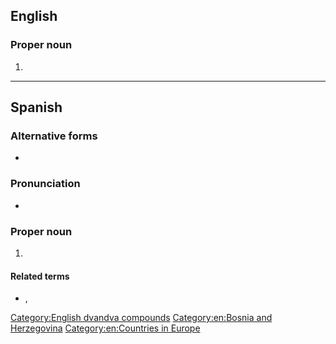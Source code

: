 {{also|Bósnia-Herzegóvina|Bosnia Hèrzègovina}}
==English==

===Proper noun===
{{en-proper noun}}

# {{alternative form of|en|Bosnia and Herzegovina}}

[[Category:English dvandva compounds]]
[[Category:en:Bosnia and Herzegovina]]
[[Category:en:Countries in Europe]]

----

==Spanish==
{{wikipedia|lang=es}}

===Alternative forms===
* {{alter|es|Bosnia y Herzegovina}}

===Pronunciation===
* {{es-IPA}}

===Proper noun===
{{es-proper noun}}

# {{place|es|country|cont/Europe|t=Bosnia and Herzegovina}}

====Related terms====
* {{l|es|bosnioherzegovino}}, {{l|es|bosnioherzegovina}}

{{C|es|Bosnia and Herzegovina}}
